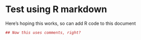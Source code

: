 # Test using R markdown

Here's hoping this works, so can add R code to this document

```r
## Now this uses comments, right?
```

